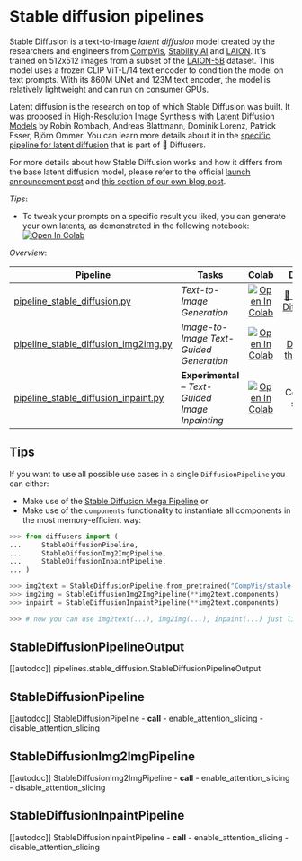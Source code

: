 # Stable diffusion pipelines

Stable Diffusion is a text-to-image _latent diffusion_ model created by the researchers and engineers from [CompVis](https://github.com/CompVis), [Stability AI](https://stability.ai/) and [LAION](https://laion.ai/). It's trained on 512x512 images from a subset of the [LAION-5B](https://laion.ai/blog/laion-5b/) dataset. This model uses a frozen CLIP ViT-L/14 text encoder to condition the model on text prompts. With its 860M UNet and 123M text encoder, the model is relatively lightweight and can run on consumer GPUs.

Latent diffusion is the research on top of which Stable Diffusion was built. It was proposed in [High-Resolution Image Synthesis with Latent Diffusion Models](https://arxiv.org/abs/2112.10752) by Robin Rombach, Andreas Blattmann, Dominik Lorenz, Patrick Esser, Björn Ommer. You can learn more details about it in the [specific pipeline for latent diffusion](pipelines/latent_diffusion) that is part of 🤗 Diffusers.

For more details about how Stable Diffusion works and how it differs from the base latent diffusion model, please refer to the official [launch announcement post](https://stability.ai/blog/stable-diffusion-announcement) and [this section of our own blog post](https://huggingface.co/blog/stable_diffusion#how-does-stable-diffusion-work).

*Tips*:
- To tweak your prompts on a specific result you liked, you can generate your own latents, as demonstrated in the following notebook: [![Open In Colab](https://colab.research.google.com/assets/colab-badge.svg)](https://colab.research.google.com/github/pcuenca/diffusers-examples/blob/main/notebooks/stable-diffusion-seeds.ipynb)

*Overview*:

| Pipeline | Tasks | Colab | Demo
|---|---|:---:|:---:|
| [pipeline_stable_diffusion.py](https://github.com/huggingface/diffusers/blob/main/src/diffusers/pipelines/stable_diffusion/pipeline_stable_diffusion.py) | *Text-to-Image Generation* | [![Open In Colab](https://colab.research.google.com/assets/colab-badge.svg)](https://colab.research.google.com/github/huggingface/notebooks/blob/main/diffusers/stable_diffusion.ipynb) | [🤗 Stable Diffusion](https://huggingface.co/spaces/stabilityai/stable-diffusion)
| [pipeline_stable_diffusion_img2img.py](https://github.com/huggingface/diffusers/blob/main/src/diffusers/pipelines/stable_diffusion/pipeline_stable_diffusion_img2img.py) | *Image-to-Image Text-Guided Generation* | [![Open In Colab](https://colab.research.google.com/assets/colab-badge.svg)](https://colab.research.google.com/github/huggingface/notebooks/blob/main/diffusers/image_2_image_using_diffusers.ipynb) | [🤗 Diffuse the Rest](https://huggingface.co/spaces/huggingface/diffuse-the-rest)
| [pipeline_stable_diffusion_inpaint.py](https://github.com/huggingface/diffusers/blob/main/src/diffusers/pipelines/stable_diffusion/pipeline_stable_diffusion_inpaint.py) | **Experimental** – *Text-Guided Image Inpainting* | [![Open In Colab](https://colab.research.google.com/assets/colab-badge.svg)](https://colab.research.google.com/github/huggingface/notebooks/blob/main/diffusers/in_painting_with_stable_diffusion_using_diffusers.ipynb) | Coming soon

## Tips

If you want to use all possible use cases in a single `DiffusionPipeline` you can either:
- Make use of the [Stable Diffusion Mega Pipeline](https://github.com/huggingface/diffusers/tree/main/examples/community#stable-diffusion-mega) or 
- Make use of the `components` functionality to instantiate all components in the most memory-efficient way:

```python
>>> from diffusers import (
...     StableDiffusionPipeline,
...     StableDiffusionImg2ImgPipeline,
...     StableDiffusionInpaintPipeline,
... )

>>> img2text = StableDiffusionPipeline.from_pretrained("CompVis/stable-diffusion-v1-4")
>>> img2img = StableDiffusionImg2ImgPipeline(**img2text.components)
>>> inpaint = StableDiffusionInpaintPipeline(**img2text.components)

>>> # now you can use img2text(...), img2img(...), inpaint(...) just like the call methods of each respective pipeline
```

## StableDiffusionPipelineOutput
[[autodoc]] pipelines.stable_diffusion.StableDiffusionPipelineOutput

## StableDiffusionPipeline
[[autodoc]] StableDiffusionPipeline
	- __call__
	- enable_attention_slicing
	- disable_attention_slicing

## StableDiffusionImg2ImgPipeline
[[autodoc]] StableDiffusionImg2ImgPipeline
	- __call__
	- enable_attention_slicing
	- disable_attention_slicing

## StableDiffusionInpaintPipeline
[[autodoc]] StableDiffusionInpaintPipeline
	- __call__
	- enable_attention_slicing
	- disable_attention_slicing
